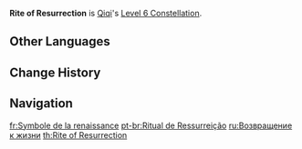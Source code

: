 {{Constellation Infobox
|image       = Constellation Rite of Resurrection.png
|description = Using [[Adeptus Art: Preserver of Fortune]] revives all fallen party members nearby and regenerates 50% of their HP.<br />This effect can only occur once every 15 mins.
|level       = 6
|character   = Qiqi
|utility1    = Healing
|utility2    = Party
|utility3    = Revival
}}
'''Rite of Resurrection''' is [[Qiqi]]'s [[Level 6 Constellation]].

==Other Languages==
{{Other Languages
|en      = Rite of Resurrection
|zhs     = 起死回骸
|zhs_rm  = Qǐ Sǐ Huí Hái
|zht     = 起死回骸
|zht_rm  = Qǐ Sǐ Huí Hái
|zh_tl   = 
|ja      = 起死回骸
|ja_rm   = Kishi Kaigai{{Assumed}}
|ja_tl   = Revival into Corpse
|ja_note = It can be a reference to the ''yojijukugo'' (idiomatic compound) 起死回生 (''Kishi Kaisei'') which means "revival from the brink of death, recovering from a hopeless situation, resuscitation, revitalisation). However, the last kanji, which means "life", has been replaced with 骸, which means "corpse".
|ko      = 기사회해
|ko_rm   = Gisahoehae
|ko_tl   = Revival into Bone
|es      = Rito de la resurrección
|es_tl   = Rite of Resurrection
|fr      = Symbole de la renaissance
|fr_tl   = Symbol of Rebirth
|ru      = Возвращение к жизни
|ru_tl   = Return to Life
|th      = Rite of Resurrection
|vi      = Khởi Tử Hồi Sinh
|vi_tl   = 
|de      = Auferstehung
|de_tl   = Resurrection
|id      = Rite of Resurrection
|pt      = Ritual de Ressurreição
|pt_tl   = Ritual of Resurrection
|tr      = Canlandırma Ayini
|tr_tl   = 
|it      = Rito della rinascita
|it_tl   = Rite of Rebirth
}}

==Change History==
{{Change History|1.0}}

==Navigation==
{{Talent Navbox|Qiqi}}

[[fr:Symbole de la renaissance]]
[[pt-br:Ritual de Ressurreição]]
[[ru:Возвращение к жизни]]
[[th:Rite of Resurrection]]